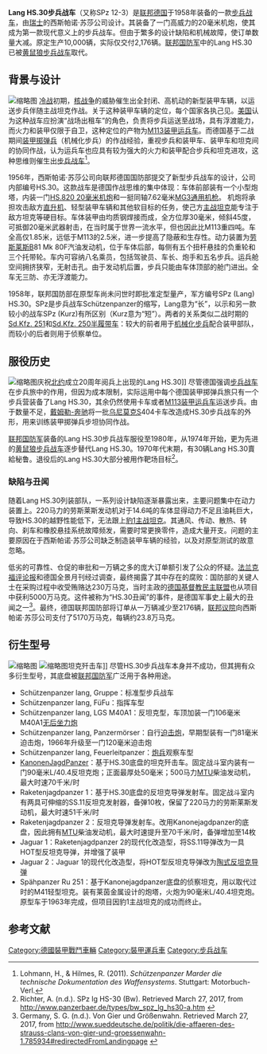 {{infobox weapon
| name               = Lang HS.30步兵战车
| image              = File:Schutzenpanzer Lang HS.30.jpg
| image_size         = 300px
| alt                =
| caption            = 
| origin             = <!-- Germany -->
| type               = [[步兵战车|步兵战车]]
<!-- Type selection -->
| is_ranged          = 
| is_bladed          = 
| is_explosive       = 
| is_artillery       = 
| is_vehicle         = yes
| is_missile         = 
| is_UK              = 
<!-- Service history -->
| service            = 
| used_by            = 
| wars               = 
<!-- Production history -->
| designer           = 西斯帕诺·苏莎
| design_date        = 1956年
| manufacturer       = [[亨舍尔|亨舍尔]]，哈诺马格公司
| unit_cost          = 23.8万马克
| production_date    = 1958年~1971年
| number             = 2,176辆
| variants           = 见衍生型号
<!-- General specifications -->
| spec_label         = 
| weight             = {{convert|14.6|t|lb|abbr=on}}
| length             = {{convert|5.56|m|in|abbr=on}}
| part_length        = 
| width              = {{convert|2.54|m|in|abbr=on}}
| height             = {{convert|1.85|m|in|abbr=on}}
| diameter           = 
| crew               = 3人（驾驶员、车长、炮手）
| passengers         = 5名步兵
<!-- Ranged weapon specifications --> 
| cartridge          = 
| cartridge_weight   = 
| caliber            = 
| barrels            = 
| action             = 
| rate               = 
| velocity           = {{convert|123|m/s|ft/s}}
| range              = {{convert|123|m|yd}}
| max_range          = 
| feed               = 
| sights             = 
<!-- Artillery specifications -->
| breech             = 
| recoil             = 
| carriage           = 
| elevation          = 
| traverse           = 
<!-- Bladed weapon specifications --> 
| blade_type         = 
| hilt_type          = 
| sheath_type        = 
| head_type          = 
| haft_type          = 
<!-- Explosive specifications --> 
| filling            = 
| filling_weight     = 
| detonation         = 
| yield              = 
<!-- Vehicle/missile specifications -->
| armour             = 最厚处30毫米
| primary_armament   = [[伊斯帕諾-西扎HS.820機炮|HS.820 20毫米机炮]]×1，备弹2,000发<ref>Foss, C. F. (1981). ''Jane's Armour and Artillery 1981-82''. London: Jane's Publishing Company Ltd.</ref>
| secondary_armament = 7.62毫米[[MG3通用机枪|MG3通用机枪]]×1
| engine             = [[劳斯莱斯|劳斯莱斯]] B81 Mk 80F 8缸汽油发动机
| engine_power       = 220马力
| pw_ratio           = 15.3马力/吨
| payload_capacity   = 
| transmission       = 
| suspension         = 扭杆悬挂
| clearance          = 
| fuel_capacity      = 
| vehicle_range      = 约270千米
| speed              = 58千米/时
| guidance           = 
| steering           = 
<!-- Missiles only -->
| wingspan           = 
| propellant         = 
| ceiling            = 
| altitude           = 
| depth              = 
| boost              = 
| accuracy           = 
| launch_platform    = 
| transport          =
}}

'''Lang HS.30步兵战车'''（又称SPz 12-3）是[[联邦德国|联邦德国]]于1958年装备的一款[[步兵战车|步兵战车]]，由[[瑞士|瑞士]]的西斯帕诺·苏莎公司设计。其装备了一门高威力的20毫米机炮，使其成为第一款现代意义上的步兵战车。但由于繁多的设计缺陷和机械故障，使订单数量大减。原定生产10,000辆，实际仅交付2,176辆。[[联邦国防军|联邦国防军]]中的Lang HS.30已被[[黄鼠狼步兵战车|黄鼠狼步兵战车]]取代。

== 背景与设计 ==
[[File:German_soldier_jumping_from_Schuetzenpanzer_Lang_1960.jpg|缩略图]]
[[冷战|冷战]]初期，[[核战争|核战争]]的威胁催生出全封闭、高机动的新型装甲车辆，以运送步兵伴随主战坦克作战。关于这种装甲车辆的定位，每个国家各执己见。[[美国|美国]]认为这种战车应扮演“战场出租车”的角色，负责将步兵运送至战场，具有浮渡能力，而火力和装甲仅限于自卫，这种定位的产物为[[M113装甲运兵车|M113装甲运兵车]]。而德国基于二战期间[[装甲掷弹兵|装甲掷弹兵]]（机械化步兵）的作战经验，重视步兵和装甲车、装甲车和坦克间的协同作战，认为运兵车也应具有较为强大的火力和装甲配合步兵和坦克进攻，这种思维则催生出[[步兵战车|步兵战车]]<ref>Lohmann, H., & Hilmes, R. (2011). ''Schützenpanzer Marder die technische Dokumentation des Waffensystems''. Stuttgart: Motorbuch-Verl.</ref>。

1956年，西斯帕诺·苏莎公司向联邦德国国防部提交了新型步兵战车的设计，公司内部编号HS.30。这款战车是德国作战思维的集中体现：车体前部装有一个小型炮塔，内装一门[[伊斯帕諾-西扎HS.820機炮|HS.820 20毫米机炮]]和一挺同轴7.62毫米[[MG3通用机枪|MG3通用机枪]]。 机炮将承担攻击敌方[[直升机|直升机]]、轻型装甲车辆和其他软目标的任务，使己方[[主战坦克|主战坦克]]能专注于敌方坦克等硬目标。车体装甲由均质钢焊接而成，全方位厚30毫米，倾斜45度，可抵御20毫米武器射击，在当时属于世界一流水平，但也因此比M113重四吨。车全高仅1.85米，远低于M113的2.5米，进一步提高了隐蔽和生存性。动力装置为[[劳斯莱斯|劳斯莱斯]]B81 Mk 80F汽油发动机，位于车体后部，每侧有五个扭杆悬挂的负重轮和三个托带轮。车内可容纳八名乘员，包括驾驶员、车长、炮手和五名步兵。运兵舱空间拥挤狭窄，无射击孔。由于发动机后置，步兵只能由车体顶部的舱门进出。全车无三防、亦无浮渡能力。

1958年，联邦国防部在原型车尚未问世时即批准定型量产，军方编号SPz (Lang) HS.30。SPz是步兵战车Schützenpanzer的缩写，Lang意为“长”，以示和另一款较小的战车SPz (Kurz)有所区别（Kurz意为“短”）。两者的关系类似二战时期的[[SdKfz_251|Sd.Kfz. 251]]和[[Sd.Kfz._250半履带车|Sd.Kfz. 250半履带车]]：较大的前者用于[[机械化步兵|机械化步兵]]配合装甲部队，而较小的后者则用于侦察单位。

== 服役历史 ==
[[File:Bundesarchiv_B_145_Bild-F029235-0019,_Nürburgring,_Bundeswehrparade_zum_NATO-Jubiläum.jpg|缩略图]]庆祝[[北约|北约]]成立20周年阅兵上出现的Lang HS.30]]
尽管德国强调[[步兵战车|步兵战车]]在步兵旅中的作用，但因为成本限制，实际运用中每个德国装甲掷弹兵旅只有一个步兵营装备了Lang HS.30，其余仍然使用卡车或者[[M113装甲运兵车|M113装甲运兵车]]运送步兵。由于数量不足，[[戴姆勒-奔驰|戴姆勒-奔驰]]将一批[[乌尼莫克|乌尼莫克]]S404卡车改造成HS.30步兵战车的外形，用来训练装甲掷弹兵步坦协同作战。

[[联邦国防军|联邦国防军]]装备的Lang HS.30步兵战车服役至1980年，从1974年开始，更为先进的[[黄鼠狼步兵战车|黄鼠狼步兵战车]]逐步替代Lang HS.30。1970年代末期，有30辆Lang HS.30賣給秘鲁。退役后的Lang HS.30大部分被用作靶场目标<ref>Richter, A. (n.d.). SPz lg HS-30 (Bw). Retrieved March 27, 2017, from http://www.panzerbaer.de/types/bw_spz_lg_hs30-a.htm {{Wayback|url=http://www.panzerbaer.de/types/bw_spz_lg_hs30-a.htm |date=20200218103454 }}</ref>。

=== 缺陷与丑闻 ===

随着Lang HS.30列装部队，一系列设计缺陷逐渐暴露出来，主要问题集中在动力装置上。220马力的劳斯莱斯发动机对于14.6吨的车体显得动力不足且油耗巨大，导致HS.30的越野性能低下，无法跟上[[豹1型坦克|豹1主战坦克]]。其通风、传动、散热、转向、刹车和橡胶悬挂系统故障频发，需要时常更换零件，造成大量开支。问题的主要原因在于西斯帕诺·苏莎公司缺乏制造装甲车辆的经验，以及对原型测试的故意忽略。

低劣的可靠性、仓促的审批和一万辆之多的庞大订单额引发了公众的怀疑。[[法兰克福评论报|法兰克福评论报]]和德国全景月刊经过调查，最终揭露了其中存在的腐败：国防部的关键人士在采购过程中收受贿赂达230万马克，当时主政的[[德国基督教民主联盟|德国基督教民主联盟]]也从项目中获利5000万马克。这件被称为“HS.30丑闻”的事件，是德国军事史上最大的丑闻之一<ref>Germany, S. G. (n.d.). Von Gier und Größenwahn. Retrieved March 27, 2017, from http://www.sueddeutsche.de/politik/die-affaeren-des-strauss-clans-von-gier-und-groessenwahn-1.785934#redirectedFromLandingpage {{Wayback|url=http://www.sueddeutsche.de/politik/die-affaeren-des-strauss-clans-von-gier-und-groessenwahn-1.785934#redirectedFromLandingpage |date=20190924050354 }}</ref>。最终，德国联邦国防部将订单从一万辆减少至2176辆，[[德国联邦议院|联邦议院]]向西斯帕诺·苏莎公司支付了5170万马克，每辆约23.8万马克。

== 衍生型号 ==
[[File:Schützenpanzer_(lang)_HS_30.jpg|缩略图]]
[[File:Bundesarchiv_B_145_Bild-F027421-0002,_Kanonenjagdpanzer_(KanJPz)_-_Jagdpanzer_Kanone_90_mm.jpg|缩略图]]坦克歼击车]]
尽管HS.30步兵战车本身并不成功，但其拥有众多衍生型号，其底盘被[[联邦国防军|联邦国防军]]广泛用于各种用途。

* Schützenpanzer lang, Gruppe：标准型步兵战车
* Schützenpanzer lang, FüFu：指挥车型
* Schützenpanzer lang, LGS M40A1：反坦克型，车顶加装一门106毫米M40A1[[无后坐力炮|无后坐力炮]]
* Schützenpanzer lang, Panzermörser：自行[[迫击炮|迫击炮]]，早期型装有一门81毫米迫击炮，1966年升级至一门120毫米迫击炮
* Schützenpanzer lang, Feuerleitpanzer：[[炮兵|炮兵]]观察车型
* [[KanonenJagdPanzer|KanonenJagdPanzer]]：基于HS.30底盘的坦克歼击车。固定战斗室内装有一门90毫米L/40.4反坦克炮；正面最厚处50毫米；500马力[[MTU|MTU]]柴油发动机，最大时速70千米/时
* Raketenjagdpanzer 1：基于HS.30底盘的反坦克导弹发射车。固定战斗室内有两具可伸缩的SS.11反坦克发射器，备弹10枚，保留了220马力的劳斯莱斯发动机，最大时速51千米/时
* Raketenjagdpanzer 2：反坦克导弹发射车。改用Kanonejagdpanzer的底盘，因此拥有[[MTU|MTU]]柴油发动机，最大时速提升至70千米/时，备弹增加至14枚
* Jaguar 1：Raketenjagdpanzer 2的现代化改造型，将SS.11导弹改为一具HOT型反坦克导弹，并增强了装甲
* Jaguar 2：Jaguar 1的现代化改造型，将HOT型反坦克导弹改为[[BGM-71陶式导弹|陶式反坦克导弹]]
* Spähpanzer Ru 251：基于Kanonejagdpanzer底盘的侦察坦克，用以取代过时的M41轻型坦克。装有莱茵金属设计的炮塔，火炮为90毫米L/40.4坦克炮。原型车于1963年完成，但项目因豹1主战坦克的成功而终止。

== 参考文献 ==
<references />

{{西德-联邦德国的坦克与装甲车}}

[[Category:德國裝甲戰鬥車輛|Category:德國裝甲戰鬥車輛]]
[[Category:裝甲運兵車|Category:裝甲運兵車]]
[[Category:步兵战车|Category:步兵战车]]